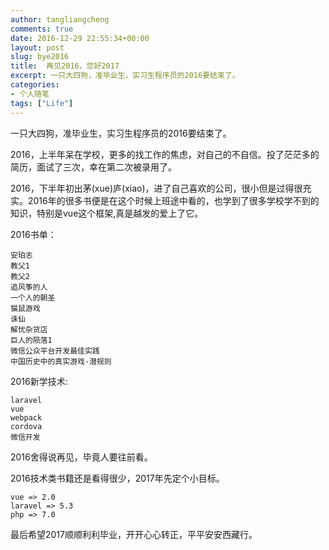 ```yaml
---
author: tangliangcheng
comments: true
date: 2016-12-29 22:55:34+00:00
layout: post
slug: bye2016
title:  再见2016，您好2017
excerpt: 一只大四狗，准毕业生，实习生程序员的2016要结束了。
categories:
- 个人随笔
tags: ["Life"]
---
```


一只大四狗，准毕业生，实习生程序员的2016要结束了。

2016，上半年呆在学校，更多的找工作的焦虑，对自己的不自信。投了茫茫多的简历，面试了三次，幸在第二次被录用了。

2016，下半年初出茅(xue)庐(xiao)，进了自己喜欢的公司，很小但是过得很充实。2016年的很多书便是在这个时候上班途中看的，也学到了很多学校学不到的知识，特别是vue这个框架,真是越发的爱上了它。

2016书单：

	安珀志
    教父1
    教父2
    追风筝的人
    一个人的朝圣
    猫鼠游戏
    诛仙
    解忧杂货店
    巨人的陨落1
    微信公众平台开发最佳实践
    中国历史中的真实游戏-潜规则
    
2016新学技术:

	laravel
    vue
    webpack
    cordova
    微信开发

2016舍得说再见，毕竟人要往前看。

2016技术类书籍还是看得很少，2017年先定个小目标。
  
	vue => 2.0
    laravel => 5.3
    php => 7.0
    
最后希望2017顺顺利利毕业，开开心心转正，平平安安西藏行。


	